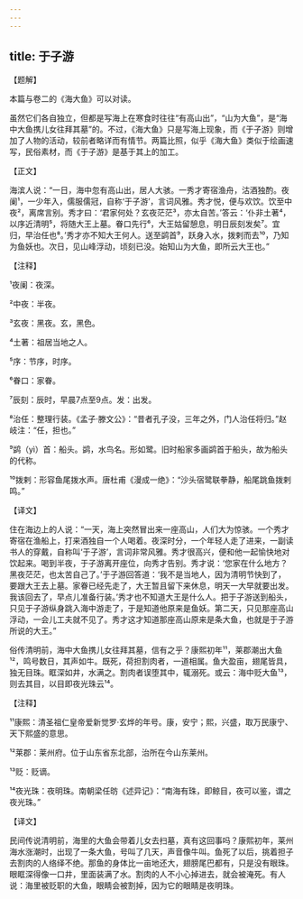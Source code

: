 ```yaml
---
---
---
```

title: 于子游
---




【题解】


本篇与卷二的《海大鱼》可以对读。

虽然它们各自独立，但都是写海上在寒食时往往“有高山出”，“山为大鱼”，是“海中大鱼携儿女往拜其墓”的。不过，《海大鱼》只是写海上现象，而《于子游》则增加了人物的活动，较前者略详而有情节。两篇比照，似乎《海大鱼》类似于绘画速写，民俗素材，而《于子游》是基于其上的加工。

【正文】

海滨人说：“一日，海中忽有高山出，居人大骇。一秀才寄宿渔舟，沽酒独酌。夜阑¹，一少年入，儒服儒冠，自称‘于子游’，言词风雅。秀才悦，便与欢饮。饮至中夜²，离席言别。秀才曰：‘君家何处？玄夜茫茫³，亦太自苦。’答云：‘仆非土著⁴，以序近清明⁵，将随大王上墓。眷口先行⁶，大王姑留憩息，明日辰刻发矣⁷。宜归，早治任也⁸。’秀才亦不知大王何人。送至鹢首⁹，跃身入水，拨剌而去¹⁰，乃知为鱼妖也。次日，见山峰浮动，顷刻已没。始知山为大鱼，即所云大王也。”





【注释】


¹夜阑：夜深。

²中夜：半夜。

³玄夜：黑夜。玄，黑色。

⁴土著：祖居当地之人。

⁵序：节序，时序。

⁶眷口：家眷。

⁷辰刻：辰时，早晨7点至9点。发：出发。

⁸治任：整理行装。《孟子·滕文公》：“昔者孔子没，三年之外，门人治任将归。”赵岐注：“任，担也。”

⁹鹢（yì）首：船头。鹢，水鸟名。形如鹭。旧时船家多画鹢首于船头，故为船头的代称。

¹⁰拨剌：形容鱼尾拨水声。唐杜甫《漫成一绝》：“沙头宿鹭联拳静，船尾跳鱼拨剌鸣。”





【译文】


住在海边上的人说：“一天，海上突然冒出来一座高山，人们大为惊骇。一个秀才寄宿在渔船上，打来酒独自一个人喝着。夜深时分，一个年轻人走了进来，一副读书人的穿戴，自称叫‘于子游’，言词非常风雅。秀才很高兴，便和他一起愉快地对饮起来。喝到半夜，于子游离开座位，向秀才告别。秀才说：‘您家在什么地方？黑夜茫茫，也太苦自己了。’于子游回答道：‘我不是当地人，因为清明节快到了，要跟大王去上墓。家眷已经先走了，大王暂且留下来休息，明天一大早就要出发。我该回去了，早点儿准备行装。’秀才也不知道大王是什么人。把于子游送到船头，只见于子游纵身跳入海中游走了，于是知道他原来是鱼妖。第二天，只见那座高山浮动，一会儿工夫就不见了。秀才这才知道那座高山原来是条大鱼，也就是于子游所说的大王。”

俗传清明前，海中大鱼携儿女往拜其墓，信有之乎？康熙初年¹¹，莱郡潮出大鱼¹²，鸣号数日，其声如牛。既死，荷担割肉者，一道相属。鱼大盈亩，翅尾皆具，独无目珠。眶深如井，水满之。割肉者误堕其中，辄溺死。或云：海中贬大鱼¹³，则去其目，以目即夜光珠云¹⁴。





【注释】


¹¹康熙：清圣祖仁皇帝爱新觉罗·玄烨的年号。康，安宁；熙，兴盛，取万民康宁、天下熙盛的意思。

¹²莱郡：莱州府。位于山东省东北部，治所在今山东莱州。

¹³贬：贬谪。

¹⁴夜光珠：夜明珠。南朝梁任昉《述异记》：“南海有珠，即鲸目，夜可以鉴，谓之夜光珠。”





【译文】


民间传说清明前，海里的大鱼会带着儿女去扫墓，真有这回事吗？康熙初年，莱州海水涨潮时，出现了一条大鱼，号叫了几天，声音像牛叫。鱼死了以后，挑着担子去割肉的人络绎不绝。那鱼的身体比一亩地还大，翅膀尾巴都有，只是没有眼珠。眼眶深得像一口井，里面装满了水。割肉的人不小心掉进去，就会被淹死。有人说：海里被贬职的大鱼，眼睛会被割掉，因为它的眼睛是夜明珠。